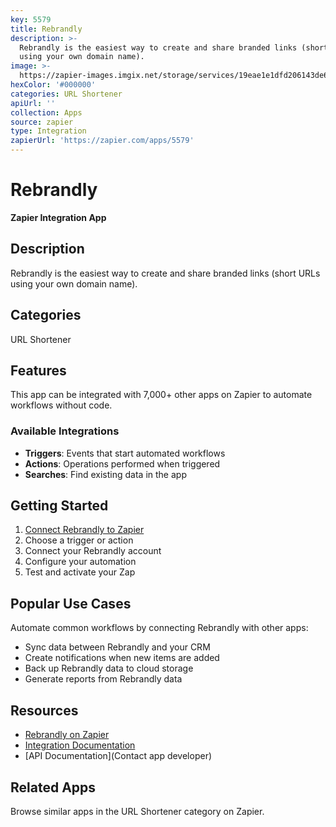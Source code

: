 ```yaml
---
key: 5579
title: Rebrandly
description: >-
  Rebrandly is the easiest way to create and share branded links (short URLs
  using your own domain name).
image: >-
  https://zapier-images.imgix.net/storage/services/19eae1e1dfd206143de67d142fca662d.png?auto=format%2Ccompress&ixlib=python-3.0.0&q=50
hexColor: '#000000'
categories: URL Shortener
apiUrl: ''
collection: Apps
source: zapier
type: Integration
zapierUrl: 'https://zapier.com/apps/5579'
---
```

# Rebrandly

**Zapier Integration App**

## Description

Rebrandly is the easiest way to create and share branded links (short URLs using your own domain name).

## Categories

URL Shortener

## Features

This app can be integrated with 7,000+ other apps on Zapier to automate workflows without code.

### Available Integrations

- **Triggers**: Events that start automated workflows
- **Actions**: Operations performed when triggered
- **Searches**: Find existing data in the app

## Getting Started

1. [Connect Rebrandly to Zapier](https://zapier.com/apps/5579)
2. Choose a trigger or action
3. Connect your Rebrandly account
4. Configure your automation
5. Test and activate your Zap

## Popular Use Cases

Automate common workflows by connecting Rebrandly with other apps:

- Sync data between Rebrandly and your CRM
- Create notifications when new items are added
- Back up Rebrandly data to cloud storage
- Generate reports from Rebrandly data

## Resources

- [Rebrandly on Zapier](https://zapier.com/apps/5579)
- [Integration Documentation](https://zapier.com/apps/5579/integrations)
- [API Documentation](Contact app developer)

## Related Apps

Browse similar apps in the URL Shortener category on Zapier.
